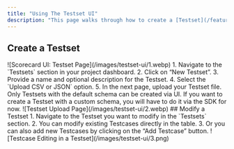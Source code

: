 ```yaml
---
title: "Using The Testset UI"
description: "This page walks through how to create a [Testset](/features/testset-management) using the Scorecard UI."
---
```


## Create a Testset
<Frame caption="Scorecard UI: Testset Page">
![Scorecard UI: Testset Page](/images/testset-ui/1.webp)
</Frame>
1. Navigate to the `Testsets` section in your project dashboard.
2. Click on “New Testset”.
3. Provide a name and optional description for the Testset.
4. Select the `Upload CSV or JSON` option.
5. In the next page, upload your Testset file.
<Note>
Only Testsets with the default schema can be created via UI. If you want to create a Testset with a custom schema, you will have to do it via the SDK for now.
</Note>
<Frame caption="Testset Upload Page">
![Testset Upload Page](/images/testset-ui/2.webp)
</Frame>
## Modify a Testset
1. Navigate to the Testset you want to modify in the `Testsets` section.
2. You can modify existing Testcases directly in the table.
3. Or you can also add new Testcases by clicking on the “Add Testcase” button.
<Frame caption="Testcase Editing in a Testset">
![Testcase Editing in a Testset](/images/testset-ui/3.png)
</Frame>